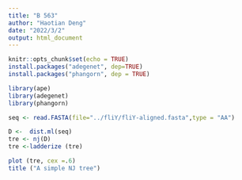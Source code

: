 ---
title: "B 563"
author: "Haotian Deng"
date: "2022/3/2"
output: html_document
---

```{r setup, include=FALSE}
knitr::opts_chunk$set(echo = TRUE)
install.packages("adegenet", dep=TRUE)
install.packages("phangorn", dep = TRUE)
```

```{r}
library(ape)
library(adegenet)
library(phangorn)

seq <- read.FASTA(file="../fliY/fliY-aligned.fasta",type = "AA")
```

```{r}
D <-  dist.ml(seq)
tre <- nj(D)
tre <-ladderize (tre)

plot (tre, cex =.6)
title ("A simple NJ tree")
```
